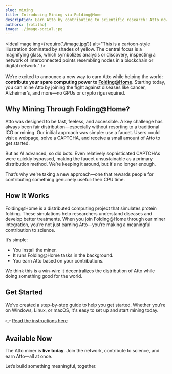 ```yaml
---
slug: mining
title: Introducing Mining via Folding@Home
description: Earn Atto by contributing to scientific research! Atto now integrates with Folding@Home, allowing users to mine cryptocurrency while supporting disease research. Learn how to get started today.
authors: [rotilho]
image: ./image-social.jpg
---
```




<IdealImage
  img={require('./image.jpg')}
  alt="This is a cartoon-style illustration dominated by shades of yellow. The central focus is a magnifying glass, which symbolizes analysis or discovery, inspecting a network of interconnected points resembling nodes in a blockchain or digital network."
/>
<br/>
<br/>
We’re excited to announce a new way to earn Atto while helping the world: **contribute your spare computing power to [Folding@Home](https://foldingathome.org/)**. Starting today, you can mine Atto by joining the fight against diseases like cancer, Alzheimer’s, and more—no GPUs or crypto rigs required.

<!-- truncate -->

## Why Mining Through Folding@Home?

Atto was designed to be fast, feeless, and accessible. A key challenge has always been fair distribution—especially without resorting to a traditional ICO or mining. Our initial approach was simple: use a faucet. Users could visit a webpage, solve a CAPTCHA, and receive a small amount of Atto to get started.

But as AI advanced, so did bots. Even relatively sophisticated CAPTCHAs were quickly bypassed, making the faucet unsustainable as a primary distribution method. We’re keeping it around, but it's no longer enough.

That’s why we're taking a new approach—one that rewards people for contributing something genuinely useful: their CPU time.

## How It Works

Folding@Home is a distributed computing project that simulates protein folding. These simulations help researchers understand diseases and develop better treatments. When you join Folding@Home through our miner integration, you’re not just earning Atto—you’re making a meaningful contribution to science.

It’s simple:
- You install the miner.
- It runs Folding@Home tasks in the background.
- You earn Atto based on your contributions.

We think this is a win-win: it decentralizes the distribution of Atto while doing something good for the world.

## Get Started

We’ve created a step-by-step guide to help you get started. Whether you're on Windows, Linux, or macOS, it's easy to set up and start mining today.

👉 [Read the instructions here](https://atto.cash/docs/mining)

## Available Now

The Atto miner is **live today**. Join the network, contribute to science, and earn Atto—all at once.

Let’s build something meaningful, together.
